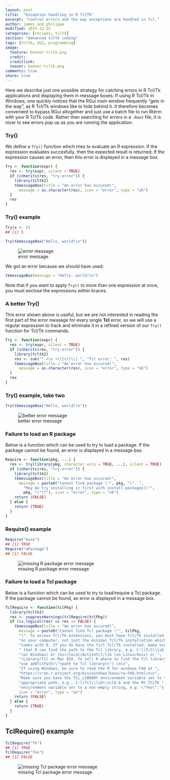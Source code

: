 ```yaml
---
layout: post
title:  "Exception handling in R TclTk"
excerpt: "Control errors and the way exceptions are handled in Tcl."
author: james_and_philippe
modified: 2015-12-25
categories: [recipes, tcltk]
section: "Advanced tcltk coding"
tags: [tcltk, GUI, programming]
image:
  feature: banner-tcltk.png
  credit: 
  creditlink: 
  teaser: banner-tcltk.png
comments: true
share: true
---
```


Here we describe just one possible strategy for catching errors in R Tcl/Tk applications and displaying them in message boxes. If using R Tcl/Tk in Windows, one quickly notices that the RGui main window frequently "gets in the way", as R Tcl/Tk windows like to hide behind it. It therefore becomes convenient to bypass RGui altogether and just use a batch file to run Rterm with your R TclTk code. Rather than searching for errors in a `.Rout` file, it is nicer to see errors pop up as you are running the application.


### Try()

We define a `Try()` function which tries to evaluate an R expression. If the expression evaluates succesfully, then the expected result is returned. If the expression causes an error, then this error is displayed in a message box.

```r
Try <- function(expr) {
  res <- try(expr, silent = TRUE)
  if (inherits(res, "try-error")) {
    library(tcltk2)
    tkmessageBox(title = "An error has occured!",
      message = as.character(res), icon = "error", type = "ok")
  }
  res
}
```


### Try() example

```r
Try(x <- 5)
## [1] 5

Try(tkmessageBox("Hello, world!\n"))
```

![error message]({{ site.images }}/recipes-tcltk/error.png)

We got an error because we should have used:

```r
tkmessageBox(message = "Hello, world!\n")
```

Note that if you want to apply `Try()` to more than one expression at once, you must enclose the expressions within braces.


### A better Try()

This error shown above is useful, but we are not interested in reading the first part of the error message for every single **Tcl** error, so we will 
use a regular expression to track and eliminate it in a refined version of our  `Try()` function for Tcl/Tk commands.

```r
Try <- function(expr) {
  res <- try(expr, silent = TRUE)
  if (inherits(res, "try-error")) {
    library(tcltk2)
    res <- sub("^.+\n +\\[tcl\\] ", "Tcl error: ", res)
    tkmessageBox(title = "An error has occured!",
      message = as.character(res), icon = "error", type = "ok")
  }
  res
}
```

### Try() example, take two

```r
Try(tkmessageBox("Hello, world!\n"))
```

![better error message]({{ site.images }}/recipes-tcltk/error2.png)


### Failure to load an R package

Below is a function which can be used to try to load a package. If the package cannot be found, an error is displayed in a message box.

```r
Require <- function(pkg, ...) {
  res <- try(library(pkg, character.only = TRUE, ...), silent = TRUE)
  if (inherits(res, "try-error")) {
    library(tcltk2)
    tkmessageBox(title = "An error has occured!",
      message = paste0("Cannot find package \"", pkg, "\". ",
        "May be try installing it first with install.packages(\"",
        pkg, "\")?"), icon = "error", type = "ok")
    return (FALSE)
  } else {
    return (TRUE)
  }
}
```


### Require() example

```r
Require("base")
## [1] TRUE
Require("aPackage")
## [1] FALSE
```

![missing R package error message]({{ site.images }}/recipes-tcltk/error3.png)

### Failure to load a Tcl package

Below is a function which can be used to try to load/require a Tcl package. If the package cannot be found, an error is displayed in a message box.

```r
TclRequire <- function(tclPkg) {
  library(tcltk2)
  res <- suppressWarnings(tclRequire(tclPkg))
  if (is.logical(res) && res == FALSE) {
    tkmessageBox(title = "An error has occured!",
      message = paste0("Cannot find Tcl package \"", tclPkg,
      "\". To access Tcl/Tk extensions, you must have Tcl/Tk installed ",
      "on your computer, not just the minimal Tcl/Tk installation which ",
      "comes with R. If you do have the full Tcl/Tk installed, make sure ",
      " that R can find the path to the Tcl library, e.g. C:\\Tcl\\lib ",
      "(on Windows) or /usr/local/ActiveTcl/lib (on Linux/Unix) or ",
      "/Library/Tcl on Mac OSX. To tell R where to find the Tcl library, ",
      "use addTclPath(\"<path to Tcl library>\").\n\n",
      "If using Windows, be sure to read the R for windows FAQ at ",
      "https://cran.r-project.org/bin/windows/base/rw-FAQ.html\n\n",
      "Make sure you have the TCL_LIBRARY environment variable set to the ",
      "appropriate path, e.g., C:\\Tcl\\lib\\tcl8.6 and the MY_TCLTK ",
      "environment variable set to a non-empty string, e.g. \"Yes\"."),
      icon = "error", type = "ok")
    return (FALSE)
  } else {
    return (TRUE)
  }
}
```

## TclRequire() example

```r
TclRequire("Tk")
## [1] TRUE
TclRequire("foo")
## [1] FALSE
```

![missing Tcl package error message]({{ site.images }}/recipes-tcltk/error4.png)
